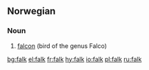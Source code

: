 ==Norwegian==

===Noun===
{{infl|no|noun|g=m}}

# [[falcon]] (bird of the genus Falco)

{{tbot entry|Norwegian|falcon|2007|November}}

[[bg:falk]]
[[el:falk]]
[[fr:falk]]
[[hy:falk]]
[[io:falk]]
[[pl:falk]]
[[ru:falk]]